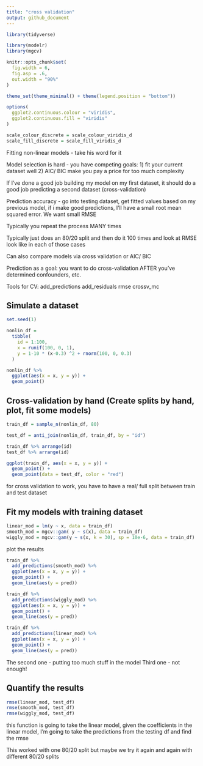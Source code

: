 ```yaml
---
title: "cross validation"
output: github_document
---
```


```r
library(tidyverse)

library(modelr)
library(mgcv)

knitr::opts_chunk$set(
  fig.width = 6,
  fig.asp = .6,
  out.width = "90%"
)

theme_set(theme_minimal() + theme(legend.position = "bottom"))

options(
  ggplot2.continuous.colour = "viridis",
  ggplot2.continuous.fill = "viridis"
)

scale_colour_discrete = scale_colour_viridis_d
scale_fill_discrete = scale_fill_viridis_d
```

Fitting non-linear models - take his word for it

Model selection is hard - you have competing goals: 
1) fit your current dataset well 
2) AIC/ BIC make you pay a price for too much complexity 

If I've done a good job building my model on my first dataset, it should do a good job predicting a second dataset (cross-validation) 

Prediction accuracy - go into testing dataset, get fitted values based on my previous model, if i make good predictions, I'll have a small root mean squared error. We want small RMSE 

Typically you repeat the process MANY times 

Typically just does an 80/20 split and then do it 100 times and look at RMSE look like in each of those cases 

Can also compare models via cross validation or AIC/ BIC 

Prediction as a goal: you want to do cross-validation AFTER you've determined confounders, etc. 

Tools for CV: 
add_predictions add_residuals rmse crossv_mc 

## Simulate a dataset 

```r
set.seed(1)

nonlin_df = 
  tibble(
    id = 1:100, 
    x = runif(100, 0, 1), 
    y = 1-10 * (x-0.3) ^2 + rnorm(100, 0, 0.3) 
  )

nonlin_df %>% 
  ggplot(aes(x = x, y = y)) +
  geom_point()
```

## Cross-validation by hand (Create splits by hand, plot, fit some models)

```r
train_df = sample_n(nonlin_df, 80)

test_df = anti_join(nonlin_df, train_df, by = "id")

train_df %>% arrange(id)
test_df %>% arrange(id)

ggplot(train_df, aes(x = x, y = y)) + 
  geom_point() +
  geom_point(data = test_df, color = "red")
```

for cross validation to work, you have to have a real/ full split between train and test dataset

## Fit my models with training dataset

```r
linear_mod = lm(y ~ x, data = train_df)
smooth_mod = mgcv::gam( y ~ s(x), data = train_df)
wiggly_mod = mgcv::gam(y ~ s(x, k = 30), sp = 10e-6, data = train_df)
```

plot the results

```r
train_df %>% 
  add_predictions(smooth_mod) %>% 
  ggplot(aes(x = x, y = y)) + 
  geom_point() +
  geom_line(aes(y = pred))

train_df %>% 
  add_predictions(wiggly_mod) %>% 
  ggplot(aes(x = x, y = y)) + 
  geom_point() +
  geom_line(aes(y = pred))

train_df %>% 
  add_predictions(linear_mod) %>% 
  ggplot(aes(x = x, y = y)) + 
  geom_point() +
  geom_line(aes(y = pred))
```

The second one - putting too much stuff in the model 
Third one - not enough! 

## Quantify the results 

```r
rmse(linear_mod, test_df)
rmse(smooth_mod, test_df)
rmse(wiggly_mod, test_df)
```

this function is going to take the linear model, given the coefficients in the linear model, I'm going to take the predictions from the testing df and find the rmse

This worked with one 80/20 split but maybe we try it again and again with different 80/20 splits 


